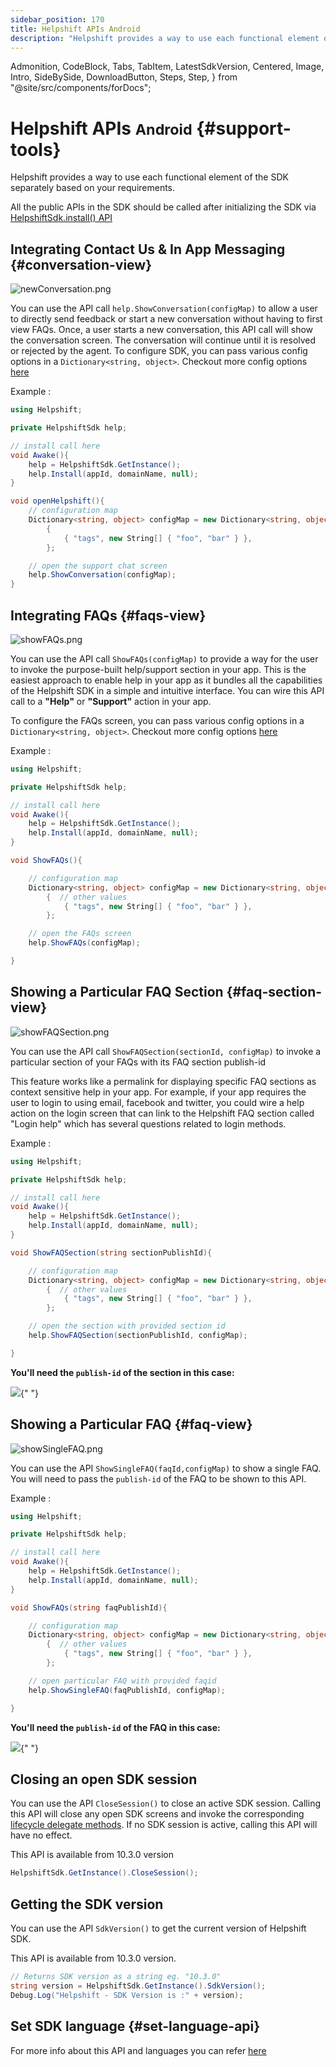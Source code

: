 ```yaml
---
sidebar_position: 170
title: Helpshift APIs Android
description: "Helpshift provides a way to use each functional element of the SDK separately based on your requirements."
---
```


  Admonition,
  CodeBlock,
  Tabs,
  TabItem,
  LatestSdkVersion,
  Centered,
  Image,
  Intro,
  SideBySide,
  DownloadButton,
  Steps,
  Step,
} from "@site/src/components/forDocs";

# Helpshift APIs <small>Android</small> {#support-tools}

<Intro>

Helpshift provides a way to use each functional element of the SDK separately based on your requirements.

</Intro>

<Admonition type="info" title="Note">

All the public APIs in the SDK should be called after initializing the SDK via [HelpshiftSdk.install() API](/sdkx-unity/getting-started-android#initializing)

</Admonition>

## Integrating Contact Us & In App Messaging {#conversation-view}

<Centered width="major">

![newConversation.png](/static/books/sdkx_android/show_conversation.png "newConversation.png")

</Centered>

You can use the API call `help.ShowConversation(configMap)` to allow a user to directly send feedback or start a new conversation without having to first view FAQs. Once, a user starts a new conversation, this API call will show the conversation screen. The conversation will continue until it is resolved or rejected by the agent.
To configure SDK, you can pass various config options in a `Dictionary<string, object>`. Checkout more config options [here](/sdkx-unity/sdk-configuration-android)

Example :

```csharp
using Helpshift;

private HelpshiftSdk help;

// install call here
void Awake(){
    help = HelpshiftSdk.GetInstance();
    help.Install(appId, domainName, null);
}

void openHelpshift(){
	// configuration map
	Dictionary<string, object> configMap = new Dictionary<string, object>
        {
            { "tags", new String[] { "foo", "bar" } },
        };

	// open the support chat screen
	help.ShowConversation(configMap);
}
```

## Integrating FAQs {#faqs-view}

<Centered >

![showFAQs.png](/static/books/sdkx_android/show_faqs.png "showFAQs.png")

</Centered>

You can use the API call `ShowFAQs(configMap)` to provide a way for the user to invoke the purpose-built help/support section in your app. This is the easiest approach to enable help in your app as it bundles all the capabilities of the Helpshift SDK in a simple and intuitive interface. You can wire this API call to a **"Help"** or **"Support"** action in your app.

To configure the FAQs screen, you can pass various config options in a `Dictionary<string, object>`. Checkout more config options [here](/sdkx-unity/sdk-configuration-android)

Example :

```csharp
using Helpshift;

private HelpshiftSdk help;

// install call here
void Awake(){
    help = HelpshiftSdk.GetInstance();
    help.Install(appId, domainName, null);
}

void ShowFAQs(){

    // configuration map
    Dictionary<string, object> configMap = new Dictionary<string, object>
        {  // other values
            { "tags", new String[] { "foo", "bar" } },
        };

    // open the FAQs screen
    help.ShowFAQs(configMap);

}
```

## Showing a Particular FAQ Section {#faq-section-view}

<Centered >

![showFAQSection.png](/static/books/sdkx_android/show_section.png "showFAQSection.png")

</Centered>

You can use the API call `ShowFAQSection(sectionId, configMap)` to invoke a particular section of your FAQs with its FAQ section publish-id

This feature works like a permalink for displaying specific FAQ sections as context sensitive help in your app. For example, if your app requires the user to login to using email, facebook and twitter, you could wire a help action on the login screen that can link to the Helpshift FAQ section called "Login help" which has several questions related to login methods.

Example :

```csharp
using Helpshift;

private HelpshiftSdk help;

// install call here
void Awake(){
    help = HelpshiftSdk.GetInstance();
    help.Install(appId, domainName, null);
}

void ShowFAQSection(string sectionPublishId){

    // configuration map
    Dictionary<string, object> configMap = new Dictionary<string, object>
        {  // other values
            { "tags", new String[] { "foo", "bar" } },
        };

    // open the section with provided section id
    help.ShowFAQSection(sectionPublishId, configMap);

}
```

**You'll need the `publish-id` of the section in this case:**

<Image src="/static/books/misc/section-publish-id.png" width="full" />{" "}

## Showing a Particular FAQ {#faq-view}

<Centered >

![showSingleFAQ.png](/static/books/sdkx_android/show_single_faq.png "showSingleFAQ.png")

</Centered>

You can use the API `ShowSingleFAQ(faqId,configMap)` to show a single FAQ. You will need to pass the `publish-id` of the FAQ to be shown to this API.

Example :

```csharp
using Helpshift;

private HelpshiftSdk help;

// install call here
void Awake(){
    help = HelpshiftSdk.GetInstance();
    help.Install(appId, domainName, null);
}

void ShowFAQs(string faqPublishId){

    // configuration map
    Dictionary<string, object> configMap = new Dictionary<string, object>
        {  // other values
            { "tags", new String[] { "foo", "bar" } },
        };

    // open particular FAQ with provided faqid
    help.ShowSingleFAQ(faqPublishId, configMap);

}
```

**You'll need the `publish-id` of the FAQ in this case:**

<Image src="/static/books/misc/faq-publish-id.png" width="full" />{" "}

## Closing an open SDK session

You can use the API `CloseSession()` to close an active SDK session. Calling this API will close any open SDK screens and invoke the corresponding [lifecycle delegate methods](/sdkx-unity/delegates-android/#session-delegates). If no SDK session is active, calling this API will have no effect.

<Admonition type="info" title="Note">

This API is available from 10.3.0 version

</Admonition>

```csharp
HelpshiftSdk.GetInstance().CloseSession();
```

## Getting the SDK version

You can use the API `SdkVersion()` to get the current version of Helpshift SDK.

<Admonition type="info" title="Note">

This API is available from 10.3.0 version.

</Admonition>

```csharp
// Returns SDK version as a string eg. "10.3.0"
string version = HelpshiftSdk.GetInstance().SdkVersion();
Debug.Log("Helpshift - SDK Version is :" + version);
```

## Set SDK language {#set-language-api}

For more info about this API and languages you can refer [here](/sdkx-unity/i18n-android/)